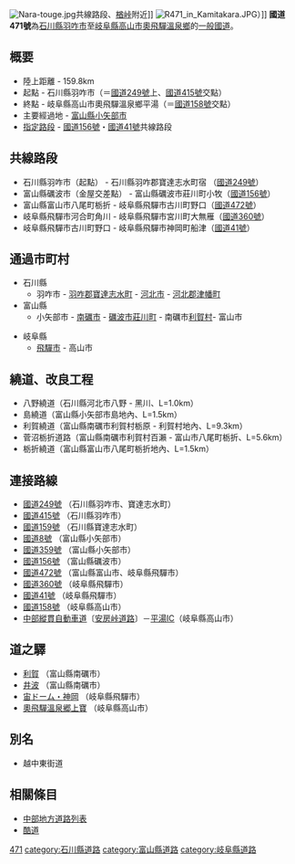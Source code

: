 {{Infobox_road
|system            = [[一般國道|一般國道]]
|marker_image      = [[File:Japanese_National_Route_Sign_0471.svg|100px]]
|highway_name      =國道471號
|length_km            = 159.8
|established       = 1993年
|starting_terminus = [[石川縣|石川縣]][[羽咋市|羽咋市]]
|cities            = 石川縣[[羽咋郡|羽咋郡]][[寶達志水町|寶達志水町]]<br />[[富山縣|富山縣]][[小矢部市|小矢部市]]、[[礪波市|礪波市]]<br />[[富山市|富山市]]<br />[[岐阜縣|岐阜縣]][[飛驒市|飛驒市]]
|ending_terminus   = [[岐阜縣|岐阜縣]][[高山市|高山市]]平湯IC交差口
|junction          = [[File:Japanese_National_Route_Sign_0249.svg|24px]][[國道249號|國道249號]]<br />[[File:Japanese_National_Route_Sign_0415.svg|24px]][[國道415號|國道415號]]<br />[[File:Japanese_National_Route_Sign_0159.svg|24px]][[國道159號|國道159號]]<br />[[File:Japanese_National_Route_Sign_0008.svg|24px]][[國道8號_(日本)|國道8號]]<br />[[File:Japanese_National_Route_Sign_0359.svg|24px]][[國道359號|國道359號]]<br />[[File:Japanese_National_Route_Sign_0156.svg|24px]][[國道156號|國道156號]]<br />[[File:Japanese_National_Route_Sign_0472.svg|24px]][[國道472號|國道472號]]<br />[[File:Japanese_National_Route_Sign_0360.svg|24px]][[國道360號|國道360號]]<br />[[File:Japanese_National_Route_Sign_0041.svg|24px]][[國道41號|國道41號]]<br />[[File:Japanese_National_Route_Sign_0158.svg|24px]][[國道158號|國道158號]]<br />[[File:Chubu-Jukan_Abotoge_Route_Sign.svg|40px]][[安房峠道路|安房峠道路]][[平湯IC|平湯IC]]}}

[[Image:Nara-touge.jpg|thumb]]共線路段、[[楢峠|楢峠]]附近]]
[[Image:R471_in_Kamitakara.JPG|thumb]]）]]
'''國道471號'''為[[石川縣|石川縣]][[羽咋市|羽咋市]]至[[岐阜縣|岐阜縣]][[高山市|高山市]][[奧飛驒溫泉鄉|奧飛驒溫泉鄉]]的[[一般國道|一般國道]]。

== 概要 ==
* 陸上距離 - 159.8km
* 起點 - 石川縣羽咋市（＝[[國道249號|國道249號]]上、[[國道415號|國道415號]]交點）
* 終點 - 岐阜縣高山市奧飛驒溫泉鄉平湯（＝[[國道158號|國道158號]]交點）
* 主要經過地 - [[富山縣|富山縣]][[小矢部市|小矢部市]]
* [[指定路段|指定路段]] - [[國道156號|國道156號]]・[[國道41號|國道41號]]共線路段

== 共線路段 ==
* 石川縣羽咋市（起點） - 石川縣羽咋郡寶達志水町宿 （[[國道249號|國道249號]]）
* 富山縣礪波市（金屋交差點） - 富山縣礪波市莊川町小牧（[[國道156號|國道156號]]）
* 富山縣富山市八尾町栃折 - 岐阜縣飛驒市古川町野口（[[國道472號|國道472號]]）
* 岐阜縣飛驒市河合町角川 - 岐阜縣飛驒市宮川町大無雁（[[國道360號|國道360號]]）
* 岐阜縣飛驒市古川町野口 - 岐阜縣飛驒市神岡町船津（[[國道41號|國道41號]]）

== 通過市町村 ==
* 石川縣
** 羽咋市 - [[羽咋郡|羽咋郡]][[寶達志水町|寶達志水町]] - [[河北市|河北市]] - [[河北郡|河北郡]][[津幡町|津幡町]]
* 富山縣
** 小矢部市 - [[南礪市|南礪市]] - [[礪波市|礪波市]][[莊川町|莊川町]] - 南礪市[[利賀村|利賀村]]- 富山市

* 岐阜縣
** [[飛驒市|飛驒市]] - 高山市

== 繞道、改良工程 ==
* 八野繞道（石川縣河北市八野 - 黑川、L=1.0km）
* 島繞道（富山縣小矢部市島地內、L=1.5km）
* 利賀繞道（富山縣南礪市利賀村栃原 - 利賀村地內、L=9.3km）
* 菅沼栃折道路（富山縣南礪市利賀村百瀨 - 富山市八尾町栃折、L=5.6km）
* 栃折繞道（富山縣富山市八尾町栃折地內、L=1.5km）

== 連接路線 ==
* [[國道249號|國道249號]] （石川縣羽咋市、寶達志水町）
* [[國道415號|國道415號]] （石川縣羽咋市）
* [[國道159號|國道159號]] （石川縣寶達志水町）
* [[國道8號_(日本)|國道8號]] （富山縣小矢部市）
* [[國道359號|國道359號]] （富山縣小矢部市）
* [[國道156號|國道156號]] （富山縣礪波市）
* [[國道472號|國道472號]] （富山縣富山市、岐阜縣飛驒市）
* [[國道360號|國道360號]] （岐阜縣飛驒市）
* [[國道41號|國道41號]] （岐阜縣飛驒市）
* [[國道158號|國道158號]] （岐阜縣高山市）
* [[中部縱貫自動車道|中部縱貫自動車道]]〔[[安房峠道路|安房峠道路]]〕－[[平湯IC|平湯IC]]（岐阜縣高山市）

== 道之驛 ==
* [[道之驛利賀|利賀]] （富山縣南礪市）
* [[道之驛井波|井波]] （富山縣南礪市）
* [[道之驛宙ドーム・神岡|宙ドーム・神岡]] （岐阜縣飛驒市）
* [[道之驛奧飛驒溫泉郷上寶|奧飛驒溫泉郷上寶]] （岐阜縣高山市）

==別名==
* 越中東街道

== 相關條目 ==
* [[中部地方道路列表|中部地方道路列表]]
* [[酷道|酷道]]

[[category:日本國道|471]]
[[category:石川縣道路|category:石川縣道路]]
[[category:富山縣道路|category:富山縣道路]]
[[category:岐阜縣道路|category:岐阜縣道路]]